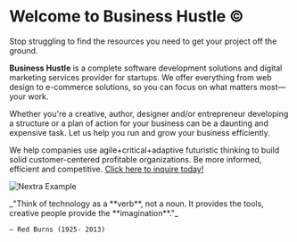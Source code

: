 
<script async src="https://tally.so/widgets/embed.js"></script>

# Welcome to Business Hustle ©

Stop struggling to find the resources you need to get your project off the ground.

**Business Hustle** is a complete software development solutions and digital marketing services provider for startups. We offer everything from web design to e-commerce solutions, so you can focus on what matters most—your work.

Whether you're a creative, author, designer and/or entrepreneur developing a structure or a plan of action for your business can be a daunting and expensive task. Let us help you run and grow your business efficiently. 

We help companies use agile+critical+adaptive futuristic thinking to build solid customer-centered profitable organizations. Be more informed, efficient and competitive. [Click here to inquire today!](https://bit.ly/business-hustle)

<Bleed>![Nextra Example](../public/hpg.gif)</Bleed>

<Bleed>
  <div style={{ border: '1px solid #888', padding: '4rem 2.5rem', textAlign: 'center' }}>
    _"Think of technology as a **verb**, not a noun. It provides the tools, creative people provide the **imagination**."_

    — Red Burns (1925- 2013)

  </div>
</Bleed>
